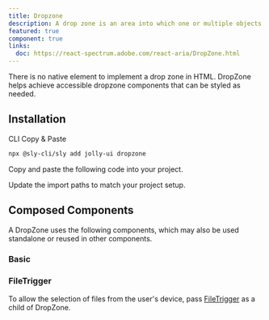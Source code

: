 ```yaml
---
title: Dropzone
description: A drop zone is an area into which one or multiple objects can be dragged and dropped.
featured: true
component: true
links:
  doc: https://react-spectrum.adobe.com/react-aria/DropZone.html
---
```


There is no native element to implement a drop zone in HTML. DropZone helps achieve accessible dropzone components that can be styled as needed.

<ComponentPreview name="dropzone-demo" />

## Installation

<Tabs defaultValue="cli">

<TabsList>
  <TabsTrigger value="cli">CLI</TabsTrigger>
  <TabsTrigger value="manual">Copy & Paste</TabsTrigger>
</TabsList>

<TabsContent value="cli">

```bash
npx @sly-cli/sly add jolly-ui dropzone
```

</TabsContent>

<TabsContent value="manual">

<Steps>

<Step>Copy and paste the following code into your project.</Step>

<ComponentSource name="dropzone" />

<Step>Update the import paths to match your project setup.</Step>

</Steps>

</TabsContent>

</Tabs>

## Composed Components

A DropZone uses the following components, which may also be used standalone or reused in other components.

<ComponentCards>
  <ComponentCard component="fileTrigger" />
</ComponentCards>

### Basic

<ComponentPreview name="dropzone-demo" />

### FileTrigger

To allow the selection of files from the user's device, pass [FileTrigger](../../../docs/components/file-trigger) as a child of DropZone.

<ComponentPreview name="dropzone-file" />
